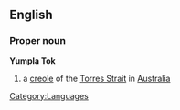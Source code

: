 ==English==
===Proper noun===
'''Yumpla Tok'''

# a [[creole]] of the [[Torres Strait]] in [[Australia]]

[[Category:Languages]]